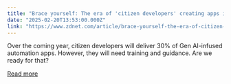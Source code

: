 ```yaml
---
title: "Brace yourself: The era of 'citizen developers' creating apps is here, thanks to AI"
date: "2025-02-20T13:53:00.000Z"
link: "https://www.zdnet.com/article/brace-yourself-the-era-of-citizen-developers-creating-apps-is-here-thanks-to-ai/"
---
```


Over the coming year, citizen developers will deliver 30% of Gen AI-infused automation apps. However, they will need training and guidance. Are we ready for that?

[Read more](https://www.zdnet.com/article/brace-yourself-the-era-of-citizen-developers-creating-apps-is-here-thanks-to-ai/)
